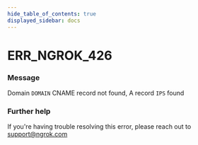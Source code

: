 ```yaml
---
hide_table_of_contents: true
displayed_sidebar: docs
---
```



# ERR_NGROK_426

### Message

Domain `DOMAIN` CNAME record not found, A record `IPS` found

<ErrorDetails error="err_ngrok_426" />

### Further help

If you're having trouble resolving this error, please reach out to [support@ngrok.com](mailto:support@ngrok.com?subject=Help%20with%20ERR_NGROK_426)
